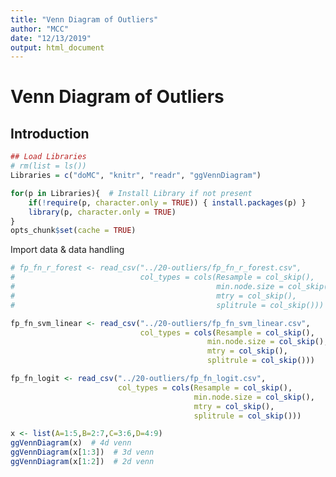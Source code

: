 ```yaml
---
title: "Venn Diagram of Outliers"
author: "MCC"
date: "12/13/2019"
output: html_document
---
```


# Venn Diagram of Outliers

## Introduction

```r
## Load Libraries
# rm(list = ls())
Libraries = c("doMC", "knitr", "readr", "ggVennDiagram")

for(p in Libraries){  # Install Library if not present
    if(!require(p, character.only = TRUE)) { install.packages(p) }
    library(p, character.only = TRUE)
}
opts_chunk$set(cache = TRUE)
```


Import data & data handling
```r
# fp_fn_r_forest <- read_csv("../20-outliers/fp_fn_r_forest.csv",
#                            col_types = cols(Resample = col_skip(), 
#                                             min.node.size = col_skip(), 
#                                             mtry = col_skip(),
#                                             splitrule = col_skip()))

fp_fn_svm_linear <- read_csv("../20-outliers/fp_fn_svm_linear.csv",
                             col_types = cols(Resample = col_skip(), 
                                            min.node.size = col_skip(), 
                                            mtry = col_skip(),
                                            splitrule = col_skip()))

fp_fn_logit <- read_csv("../20-outliers/fp_fn_logit.csv",
                        col_types = cols(Resample = col_skip(),
                                         min.node.size = col_skip(),
                                         mtry = col_skip(),
                                         splitrule = col_skip()))
```




```r
x <- list(A=1:5,B=2:7,C=3:6,D=4:9)
ggVennDiagram(x)  # 4d venn
ggVennDiagram(x[1:3])  # 3d venn
ggVennDiagram(x[1:2])  # 2d venn

```

